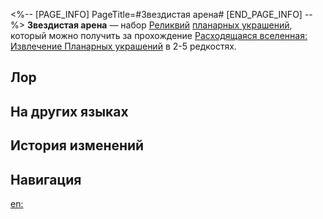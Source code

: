 <%-- [PAGE_INFO]
PageTitle=#Звездистая арена#
[END_PAGE_INFO] --%>
{{Набор Реликвий Инфобокс
|id           = 83094
|Изображение  = Предмет Звездистая арена.png
|Тип          = Планарное украшение
|2пБонус      = Повышает крит. шанс владельца на 8%. Если крит. шанс владельца не меньше 70%, наносимый базовой атакой и навыком урон повышается на 20%.
|Сфера        = Лазерный стадион Тайкияна
|Вязь         = Световая трасса Тайкияна
|Редкость     = 2345
|Источник2.1  = [[Расходящаяся вселенная: Извлечение Планарных украшений]]
|Источник3.1  = [[Расходящаяся вселенная: Извлечение Планарных украшений]]
|Источник4.1  = [[Расходящаяся вселенная: Извлечение Планарных украшений]]
|Источник5.1  = [[Расходящаяся вселенная: Извлечение Планарных украшений]]
|Источник5.2  = [[Синтез реликвий]]
|Свойство1    = 
|Свойство2    = 
|Свойство3    = 
}}
'''Звездистая арена''' — набор [[Реликвии|Реликвий]] [[:Категория:Планарные украшения|планарных украшений]], который можно получить за прохождение [[Расходящаяся вселенная: Извлечение Планарных украшений]] в 2-5{{Иконка/Звёзды|1}} редкостях.

==Лор==
{{Реликвия Лор|Звездистая арена}}

==На других языках==
{{На других языках
|en   = Rutilant Arena
|zhs  = 繁星竞技场
|zht  = 繁星競技場
|ja   = 星々の競技場
|ko   = 뭇별 경기장
|es   = Arena rutilante
|fr   = Arène rutilante
|ru   = Звездистая арена
|th   = Rutilant Arena
|vi   = Đấu Trường Ngôi Sao
|de   = Sternenarena
|id   = Rutilant Arena
|pt   = Arena Rutilante
}}

==История изменений==
{{История изменений|3.5}}

==Навигация==
{{Наборы реликвий Навбокс}}

[[en:]]